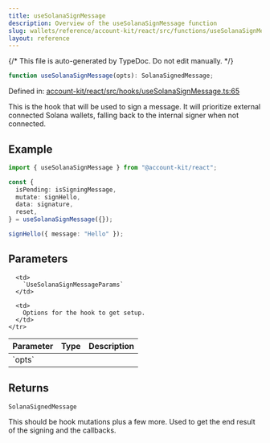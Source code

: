 ```yaml
---
title: useSolanaSignMessage
description: Overview of the useSolanaSignMessage function
slug: wallets/reference/account-kit/react/src/functions/useSolanaSignMessage
layout: reference
---
```


{/* This file is auto-generated by TypeDoc. Do not edit manually. */}

```ts
function useSolanaSignMessage(opts): SolanaSignedMessage;
```

Defined in: [account-kit/react/src/hooks/useSolanaSignMessage.ts:65](https://github.com/alchemyplatform/aa-sdk/blob/9df5be8c23af4e472bcb503c17766b16da0ad87d/account-kit/react/src/hooks/useSolanaSignMessage.ts#L65)

This is the hook that will be used to sign a message. It will prioritize external
connected Solana wallets, falling back to the internal signer when not connected.

## Example

```ts twoslash
import { useSolanaSignMessage } from "@account-kit/react";

const {
  isPending: isSigningMessage,
  mutate: signHello,
  data: signature,
  reset,
} = useSolanaSignMessage({});

signHello({ message: "Hello" });
```

## Parameters

<table>
  <thead>
    <tr>
      <th align="left">Parameter</th>
      <th align="left">Type</th>
      <th align="left">Description</th>
    </tr>
  </thead>

  <tbody>
    <tr>
      <td>
        `opts`
      </td>

      <td>
        `UseSolanaSignMessageParams`
      </td>

      <td>
        Options for the hook to get setup.
      </td>
    </tr>

  </tbody>
</table>

## Returns

`SolanaSignedMessage`

This should be hook mutations plus a few more. Used to get the end result of the signing and the callbacks.
